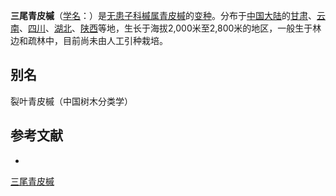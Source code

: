 {{Infraspeciesbox
| name = 三尾青皮槭
| status = 
| status_system = 
| image =
| genus = Acer
| species link = 青皮槭
| species = cappadocicum
| varietas = tricaudatum
| authority = 
}}

'''三尾青皮槭'''（[[学名|学名]]：{{lang|la|''Acer cappadocicum'' var. ''tricaudatum''}}）是[[无患子科|无患子科]][[槭属|槭属]][[青皮槭|青皮槭]]的[[变种|变种]]。分布于[[中国大陆|中国大陆]]的[[甘肃|甘肃]]、[[云南|云南]]、[[四川|四川]]、[[湖北|湖北]]、[[陕西|陕西]]等地，生长于海拔2,000米至2,800米的地区，一般生于林边和疏林中，目前尚未由人工引种栽培。

== 别名 ==
裂叶青皮槭（中国树木分类学）

== 参考文献 ==
<div class="references-small">
* {{cite web| url =http://www.bioinfo.cn/db05/KmzwSpecies.php?action=view&id=28408| title =三尾青皮槭（变种）| work =《中国高等植物数据库全库》| publisher =中国科学院微生物研究所| author =昆明植物研究所| accessdate =2009-02-21| deadurl =yes| archiveurl =https://web.archive.org/web/20160305091450/http://www.bioinfo.cn/db05/KmzwSpecies.php?action=view&id=28408| archivedate =2016-03-05}}
</div>
{{Taxonbar|from=Q10865858}}

[[Category:枫属|三尾青皮槭]]


{{植物小作品}}